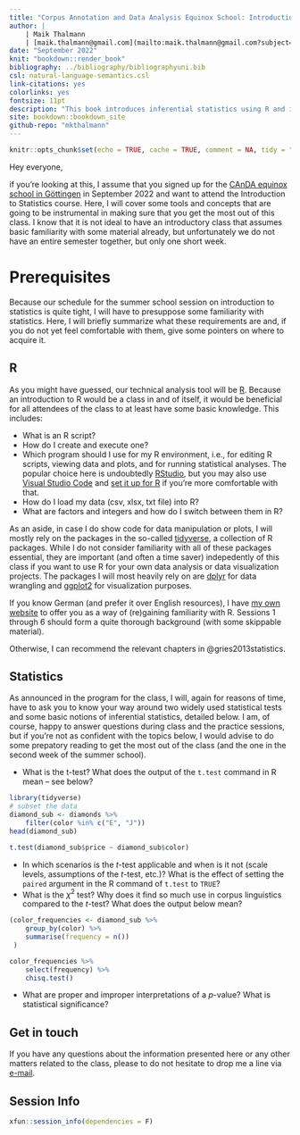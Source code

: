 ```yaml
--- 
title: "Corpus Annotation and Data Analysis Equinox School: Introduction to Statistics"
author: |
    | Maik Thalmann
    | [maik.thalmann@gmail.com](mailto:maik.thalmann@gmail.com?subject=[SummerSchool]%20)
date: "September 2022"
knit: "bookdown::render_book"
bibliography: ../bibliography/bibliographyuni.bib
csl: natural-language-semantics.csl
link-citations: yes
colorlinks: yes
fontsize: 11pt
description: "This book introduces inferential statistics using R and is based on a class I taught at the University of Göttingen for the Corpus Annotation and Data Analysis equinox school in September 2022."
site: bookdown::bookdown_site
github-repo: "mkthalmann"
---
```


```r
knitr::opts_chunk$set(echo = TRUE, cache = TRUE, comment = NA, tidy = "styler", tidy.opts = list(scope = "tokens", indent_by = 2), fig.align = 'center', fig.asp = 0.7, fig.width = 6, out.width = '75%', fig.path = "figs/")
```

Hey everyone,

if you're looking at this, I assume that you signed up for the [CAnDA equinox school in Göttingen](https://spw.uni-goettingen.de/stud/school22/) in September 2022 and want to attend the Introduction to Statistics course. Here, I will cover some tools and concepts that are going to be instrumental in making sure that you get the most out of this class. I know that it is not ideal to have an introductory class that assumes basic familiarity with some material already, but unfortunately we do not have an entire semester together, but only one short week.

# Prerequisites

Because our schedule for the summer school session on introduction to statistics is quite tight, I will have to presuppose some familiarity with statistics. Here, I will briefly summarize what these requirements are and, if you do not yet feel comfortable with them, give some pointers on where to acquire it. 

## R

As you might have guessed, our technical analysis tool will be [R](www.r-project.org). Because an introduction to R would be a class in and of itself, it would be beneficial for all attendees of the class to at least have some basic knowledge. This includes:

- What is an R script?
- How do I create and execute one?
- Which program should I use for my R environment, i.e., for editing R scripts, viewing data and plots, and for running statistical analyses. The popular choice here is undoubtedly [RStudio](https://www.rstudio.com), but you may also use [Visual Studio Code](https://code.visualstudio.com) and [set it up for R](https://code.visualstudio.com/docs/languages/r) if you're more comfortable with that.
- How do I load my data (csv, xlsx, txt file) into R?
- What are factors and integers and how do I switch between them in R?

As an aside, in case I do show code for data manipulation or plots, I will mostly rely on the packages in the so-called [tidyverse](https://www.tidyverse.org), a collection of R packages. While I do not consider familiarity with all of these packages essential, they are important (and often a time saver) indepedently of this class if you want to use R for your own data analysis or data visualization projects. The packages I will most heavily rely on are [dplyr](https://dplyr.tidyverse.org) for data wrangling and [ggplot2](https://ggplot2.tidyverse.org) for visualization purposes.

If you know German (and prefer it over English resources), I have [my own website](https://mkthalmann.github.io/inferenz/) to offer you as a way of (re)gaining familiarity with R. Sessions 1 through 6 should form a quite thorough background (with some skippable material).

Otherwise, I can recommend the relevant chapters in @gries2013statistics.

## Statistics

As announced in the program for the class, I will, again for reasons of time, have to ask you to know your way around two widely used statistical tests and some basic notions of inferential statistics, detailed below. I am, of course, happy to answer questions during class and the practice sessions, but if you're not as confident with the topics below, I would advise to do some prepatory reading to get the most out of the class (and the one in the second week of the summer school).

- What is the t-test? What does the output of the `t.test` command in R mean -- see below?

```r
library(tidyverse)
# subset the data
diamond_sub <- diamonds %>%
    filter(color %in% c("E", "J"))
head(diamond_sub)

t.test(diamond_sub$price ~ diamond_sub$color)
```


- In which scenarios is the $t$-test applicable and when is it not (scale levels, assumptions of the $t$-test, etc.)? What is the effect of setting the `paired` argument in the R command of `t.test` to `TRUE`?
- What is the $\chi^2$ test? Why does it find so much use in corpus linguistics compared to the $t$-test? What does the output below mean?

```r
(color_frequencies <- diamond_sub %>%
    group_by(color) %>%
    summarise(frequency = n())
 )

color_frequencies %>%
    select(frequency) %>%
    chisq.test()
```


- What are proper and improper interpretations of a $p$-value? What is statistical significance?

## Get in touch

If you have any questions about the information presented here or any other matters related to the class, please to do not hesitate to drop me a line via [e-mail](mailto:maik.thalmann@gmail.com?subject=[SummerSchool]%20). 

## Session Info {-}

```r
xfun::session_info(dependencies = F)
```

